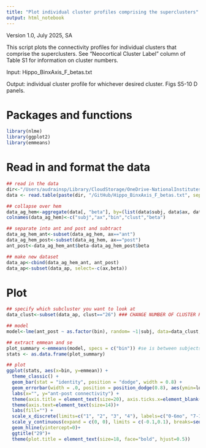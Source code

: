 ```yaml
---
title: "Plot individual cluster profiles comprising the superclusters"
output: html_notebook
---
```


Version 1.0, July 2025, SA

This script plots the connectivity profiles for individual clusters that comprise the superclusters. See "Neocortical Cluster Label" column of Table S1 for information on cluster numbers. 

Input: Hippo_BinxAxis_F_betas.txt

Output: individual cluster profile for whichever desired cluster. Figs S5-10 D panels.

# Packages and functions
```r

library(nlme)
library(ggplot2)
library(emmeans)

```

# Read in and format the data 
```r
## read in the data 
dir<-"/Users/audrainsp/Library/CloudStorage/OneDrive-NationalInstitutesofHealth/BabyHippos/R_BabyHippos"
data <- read.table(paste(dir, "/GitHub/Hippo_BinxAxis_F_betas.txt", sep=""), header = TRUE) 

## collapse over hem 
data_ag_hem<-aggregate(data[, "beta"], by=(list(data$subj, data$ax, data$bin, data$clust)), mean)
colnames(data_ag_hem)<-c("subj","ax","bin","clust","beta")

## separate into ant and post and subtract 
data_ag_hem_ant<-subset(data_ag_hem, ax=="ant")
data_ag_hem_post<-subset(data_ag_hem, ax=="post")
ant_post<-data_ag_hem_ant$beta-data_ag_hem_post$beta

## make new dataset 
data_ap<-cbind(data_ag_hem_ant, ant_post)
data_ap<-subset(data_ap, select=-c(ax,beta)) 

```

# Plot 
```r

## specify which subcluster you want to look at 
data_clust<-subset(data_ap, clust=="26") ### CHANGE NUMBER OF CLUSTER HERE 

## model 
model<-lme(ant_post ~ as.factor(bin), random= ~1|subj, data=data_clust, na.action=na.omit)

## extract emmean and se 
plot_summary <-emmeans(model, specs = c("bin")) #se is between subjects here 
stats <- as.data.frame(plot_summary)

## plot 
ggplot(stats, aes(x=bin, y=emmean)) + 
  theme_classic() +
  geom_bar(stat = "identity", position = "dodge", width = 0.8) + 
  geom_errorbar(width = .0, position = position_dodge(0.8), aes(ymin=lower.CL, ymax=upper.CL))+
  labs(x="", y="ant-post connectivity") +
  theme(axis.title = element_text(size=20), axis.ticks.x=element_blank()) +
  theme(axis.text=element_text(size=14))+
  labs(fill="") +
  scale_x_discrete(limits=c("1", "2", "3", "4"), labels=c("0-6mo", "7-12mo", "13-18mo","19-25mo"))+
  scale_y_continuous(expand = c(0, 0), limits = c(-0.1,0.1), breaks=seq(-0.1,0.1,.02))+
  geom_hline(yintercept=0)+
  ggtitle("29")+
  theme(plot.title = element_text(size=18, face="bold", hjust=0.5))


```